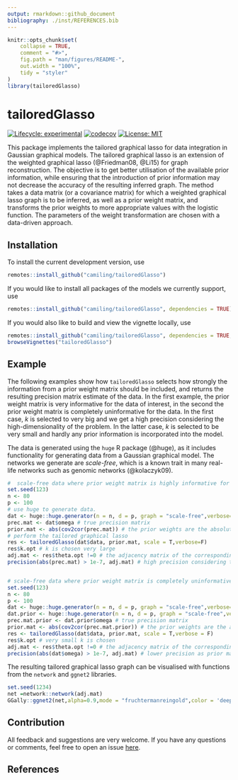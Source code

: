 ```yaml
---
output: rmarkdown::github_document
bibliography: ./inst/REFERENCES.bib
---
```


<!-- README.md is generated from README.Rmd. Please edit that file -->

```r
knitr::opts_chunk$set(
    collapse = TRUE,
    comment = "#>",
    fig.path = "man/figures/README-",
    out.width = "100%",
    tidy = "styler"
)
library(tailoredGlasso)
```


# tailoredGlasso
 
<!-- badges: start -->
[![Lifecycle: experimental](https://img.shields.io/badge/lifecycle-experimental-orange.svg)](https://www.tidyverse.org/lifecycle/#experimental)
[![codecov](https://codecov.io/gh/Camiling/tailoredGlasso/branch/master/graph/badge.svg?token=ZGD1X88OEA)](https://codecov.io/gh/Camiling/tailoredGlasso)
[![License: MIT](https://img.shields.io/badge/License-MIT-yellow.svg)](https://opensource.org/licenses/MIT)
<!-- badges: end -->

<!-- IF ON CRAN [![CRAN_Status_Badge](https://www.r-pkg.org/badges/version-last-release/shapr)]
[![CRAN_Downloads_Badge](https://cranlogs.r-pkg.org/badges/grand-total/shapr)]---->
<!--WHEN TESTING IS INCLUDED [![R build status](https://github.com/NorskRegnesentral/shapr/workflows/R-CMD-check/badge.svg)] --->
<!--PAPER HERE [![DOI](https://joss.theoj.org/papers/10.21105/joss.02027/status.svg)]
[![Codecov test coverage](https://codecov.io/gh/Camiling/tailoredGlasso/branch/master/graph/badge.svg)](https://codecov.io/gh/Camiling/tailoredGlasso?branch=master)---->


This package implements the tailored graphical lasso for data integration in Gaussian graphical models. The tailored graphical lasso is an extension of the weighted graphical lasso (@Friedman08, @Li15) for graph reconstruction. The objective is to get better utilisation of the available prior information, while ensuring that the introduction of prior information may not decrease the accuracy of the resulting inferred graph. The method takes a data matrix (or a covariance matrix) for which a weighted graphical lasso graph is to be inferred, as well as a prior weight matrix, and transforms the prior weights to more appropriate values with the logistic function. The parameters of the weight transformation are chosen with a data-driven approach. 


## Installation

To install the current development version, use

```r
remotes::install_github("camiling/tailoredGlasso")
```

If you would like to install all packages of the models we currently support, use

```r
remotes::install_github("camiling/tailoredGlasso", dependencies = TRUE)
```


If you would also like to build and view the vignette locally, use 

```r
remotes::install_github("camiling/tailoredGlasso", dependencies = TRUE, build_vignettes = TRUE)
browseVignettes("tailoredGlasso")
```


## Example

The following examples show how `tailoredGlasso` selects how strongly the information from a prior weight matrix should be included, and returns the resulting precision matrix estimate of the data. In the first example, the prior weight matrix is very informative for the data of interest, in the second the prior weight matrix is completely uninformative for the data. In the first case, $k$ is selected to very big and we get a high precision considering the high-dimensionality of the problem. In the latter case, $k$ is selected to be very small and hardly any prior information is incorporated into the model. 

The data is generated using the `huge` R package (@huge), as it includes functionality for generating data from a Gaussian graphical model. The networks we generate are *scale-free*, which is a known trait in many real-life networks such as genomic networks (@kolaczyk09). 


```r
#  scale-free data where prior weight matrix is highly informative for the data of interest.
set.seed(123)
n <- 80
p <- 100
# use huge to generate data. 
dat <- huge::huge.generator(n = n, d = p, graph = "scale-free",verbose=F)
prec.mat <- dat$omega # true precision matrix
prior.mat <- abs(cov2cor(prec.mat)) # the prior weights are the absolute values of the true partial correlations, thus very informative. 
# perform the tailored graphical lasso 
res <- tailoredGlasso(dat$data, prior.mat, scale = T,verbose=F)
res$k.opt # k is chosen very large
adj.mat <- res$theta.opt !=0 # the adjacency matrix of the corresponding graph 
precision(abs(prec.mat) > 1e-7, adj.mat) # high precision considering the high-dimensionality of the problem. 


# scale-free data where prior weight matrix is completely uninformative for the data of interest.
set.seed(123)
n <- 80
p <- 100
dat <- huge::huge.generator(n = n, d = p, graph = "scale-free",verbose=F)
dat.prior <- huge::huge.generator(n = n, d = p, graph = "scale-free",verbose=F)
prec.mat.prior <- dat.prior$omega # true precision matrix
prior.mat <- abs(cov2cor(prec.mat.prior)) # the prior weights are the absolute values of completely unrelated partial correlations, thus completely uninformative. 
res <- tailoredGlasso(dat$data, prior.mat, scale = T,verbose = F)
res$k.opt # very small k is chosen
adj.mat <- res$theta.opt !=0 # the adjacency matrix of the corresponding graph 
precision(abs(dat$omega) > 1e-7, adj.mat) # lower precision as prior matrix did not provide any additional information.
```

The resulting tailored graphical lasso graph can be visualised with functions from the `network` and `ggnet2` libraries. 

```r
set.seed(1234)
net =network::network(adj.mat)
GGally::ggnet2(net,alpha=0.9,mode = "fruchtermanreingold",color = 'deepskyblue2')
```


## Contribution

All feedback and suggestions are very welcome. If you have any questions or comments, feel
free to open an issue [here](https://github.com/Camiling/TailoredGlasso/issues). 



## References
